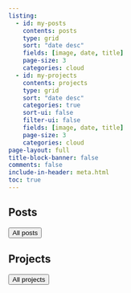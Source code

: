 ```yaml
---
listing:
  - id: my-posts
    contents: posts
    type: grid
    sort: "date desc"
    fields: [image, date, title]
    page-size: 3
    categories: cloud
  - id: my-projects
    contents: projects
    type: grid
    sort: "date desc"
    categories: true
    sort-ui: false
    filter-ui: false
    fields: [image, date, title]
    page-size: 3
    categories: cloud
page-layout: full
title-block-banner: false
comments: false
include-in-header: meta.html
toc: true
---
```


## Posts

::: {#my-posts}
:::

<a href="posts/posts.html"><button type="button" class="btn btn-primary float-end btn-sm">All posts</button></a>

## Projects

::: {#my-projects}
:::

<a href="projects/projects.html"><button type="button" class="btn btn-primary float-end btn-sm">All projects</button></a>
